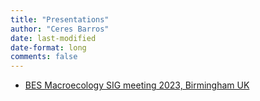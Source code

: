 ```yaml
---
title: "Presentations"
author: "Ceres Barros"
date: last-modified
date-format: long
comments: false
---
```


-  [BES Macroecology SIG meeting 2023, Birmingham UK](presentations/20230712_BESMacroSIG2023_ReproducibleWorkflowsWS.pdf)

